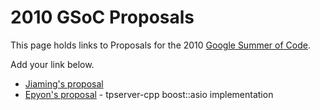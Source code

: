 = 2010 GSoC Proposals =

This page holds links to Proposals for the 2010 [[Google Summer of Code]].

Add your link below.

* [[Google Summer of Code/Proposals2010/Jiaming|Jiaming's proposal]]
* [[User:Epyon/2010/TpServerCppAsio|Epyon's proposal]] - tpserver-cpp boost::asio implementation